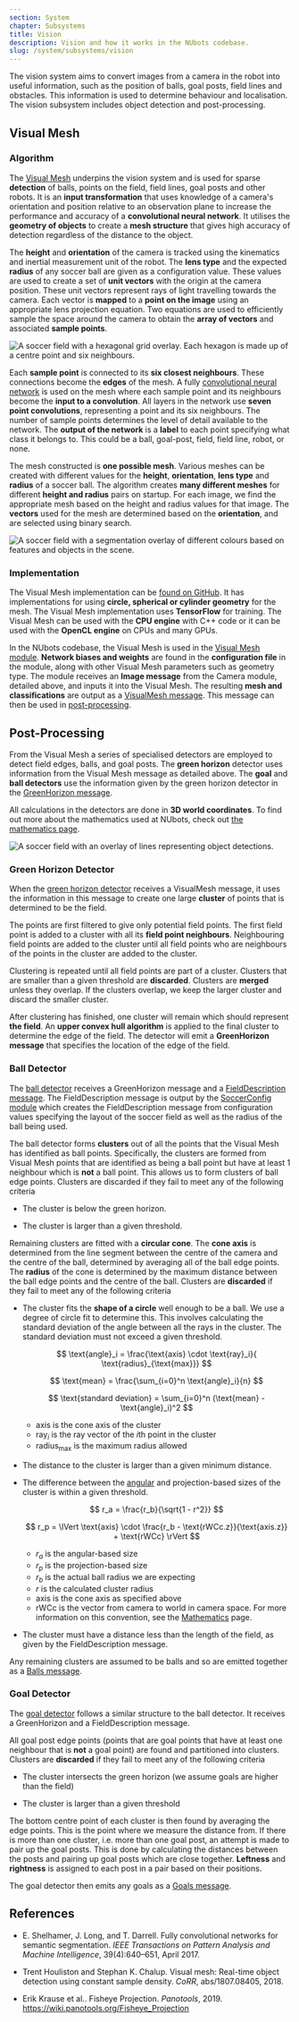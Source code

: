 ```yaml
---
section: System
chapter: Subsystems
title: Vision
description: Vision and how it works in the NUbots codebase.
slug: /system/subsystems/vision
---
```


The vision system aims to convert images from a camera in the robot into useful information, such as the position of balls, goal posts, field lines and obstacles. This information is used to determine behaviour and localisation. The vision subsystem includes object detection and post-processing.

## Visual Mesh

### Algorithm

The [Visual Mesh](https://doi.org/10.1007/978-3-030-27544-0_4) underpins the vision system and is used for sparse **detection** of balls, points on the field, field lines, goal posts and other robots. It is an **input transformation** that uses knowledge of a camera's orientation and position relative to an observation plane to increase the performance and accuracy of a **convolutional neural network**. It utilises the **geometry of objects** to create a **mesh structure** that gives high accuracy of detection regardless of the distance to the object.

The **height** and **orientation** of the camera is tracked using the kinematics and inertial measurement unit of the robot. The **lens type** and the expected **radius** of any soccer ball are given as a configuration value. These values are used to create a set of **unit vectors** with the origin at the camera position. These unit vectors represent rays of light travelling towards the camera. Each vector is **mapped** to a **point on the image** using an appropriate lens projection equation. Two equations are used to efficiently sample the space around the camera to obtain the **array of vectors** and associated **sample points**.

![A soccer field with a hexagonal grid overlay. Each hexagon is made up of a centre point and six neighbours.](./images/visual-mesh-grid.jpg 'The Visual Mesh grid')

Each **sample point** is connected to its **six closest neighbours**. These connections become the **edges** of the mesh. A fully [convolutional neural network](https://doi.org/10.1109/TPAMI.2016.2572683) is used on the mesh where each sample point and its neighbours become the **input to a convolution**. All layers in the network use **seven point convolutions**, representing a point and its six neighbours. The number of sample points determines the level of detail available to the network. The **output of the network** is a **label** to each point specifying what class it belongs to. This could be a ball, goal-post, field, field line, robot, or none.

The mesh constructed is **one possible mesh**. Various meshes can be created with different values for the **height**, **orientation**, **lens type** and **radius** of a soccer ball. The algorithm creates **many different meshes** for different **height and radius** pairs on startup. For each image, we find the appropriate mesh based on the height and radius values for that image. The **vectors** used for the mesh are determined based on the **orientation**, and are selected using binary search.

![A soccer field with a segmentation overlay of different colours based on features and objects in the scene.](./images/vision-green-horizon-balls-detections.png 'The classifications from the Visual Mesh neural network.')

### Implementation

The Visual Mesh implementation can be [found on GitHub](https://github.com/Fastcode/VisualMesh). It has implementations for using **circle, spherical or cylinder geometry** for the mesh. The Visual Mesh implementation uses **TensorFlow** for training. The Visual Mesh can be used with the **CPU engine** with C++ code or it can be used with the **OpenCL engine** on CPUs and many GPUs.

In the NUbots codebase, the Visual Mesh is used in the [Visual Mesh module](https://github.com/NUbots/NUbots/tree/main/module/vision/VisualMesh). **Network biases and weights** are found in the **configuration file** in the module, along with other Visual Mesh parameters such as geometry type. The module receives an **Image message** from the Camera module, detailed above, and inputs it into the Visual Mesh. The resulting **mesh and classifications** are output as a [VisualMesh message](https://github.com/NUbots/NUbots/blob/main/shared/message/vision/VisualMesh.proto). This message can then be used in [post-processing](#post-processing).

## Post-Processing

From the Visual Mesh a series of specialised detectors are employed to detect field edges, balls, and goal posts. The **green horizon** detector uses information from the Visual Mesh message as detailed above. The **goal** and **ball detectors** use the information given by the green horizon detector in the [GreenHorizon message](https://github.com/NUbots/NUbots/blob/main/shared/message/vision/GreenHorizon.proto).

All calculations in the detectors are done in **3D world coordinates**. To find out more about the mathematics used at NUbots, check out [the mathematics page](/system/foundations/mathematics).

![A soccer field with an overlay of lines representing object detections.](./images/vision-balls-goals.png 'The full output of the vision system showing the green horizon, ball and goal detections.')

### Green Horizon Detector

When the [green horizon detector](https://github.com/NUbots/NUbots/blob/main/module/vision/GreenHorizonDetector/) receives a VisualMesh message, it uses the information in this message to create one large **cluster** of points that is determined to be the field.

The points are first filtered to give only potential field points. The first field point is added to a cluster with all its **field point neighbours**. Neighbouring field points are added to the cluster until all field points who are neighbours of the points in the cluster are added to the cluster.

Clustering is repeated until all field points are part of a cluster. Clusters that are smaller than a given threshold are **discarded**. Clusters are **merged** unless they overlap. If the clusters overlap, we keep the larger cluster and discard the smaller cluster.

After clustering has finished, one cluster will remain which should represent **the field**. An **upper convex hull algorithm** is applied to the final cluster to determine the edge of the field. The detector will emit a **GreenHorizon message** that specifies the location of the edge of the field.

### Ball Detector

The [ball detector](https://github.com/NUbots/NUbots/blob/main/module/vision/BallDetector/) receives a GreenHorizon message and a [FieldDescription message](https://github.com/NUbots/NUbots/blob/main/shared/message/support/FieldDescription.proto). The FieldDescription message is output by the [SoccerConfig module](https://github.com/NUbots/NUbots/tree/main/module/support/configuration/SoccerConfig) which creates the FieldDescription message from configuration values specifying the layout of the soccer field as well as the radius of the ball being used.

The ball detector forms **clusters** out of all the points that the Visual Mesh has identified as ball points. Specifically, the clusters are formed from Visual Mesh points that are identified as being a ball point but have at least $1$ neighbour which is **not** a ball point. This allows us to form clusters of ball edge points. Clusters are discarded if they fail to meet any of the following criteria

- The cluster is below the green horizon.

- The cluster is larger than a given threshold.

Remaining clusters are fitted with a **circular cone**. The **cone axis** is determined from the line segment between the centre of the camera and the centre of the ball, determined by averaging all of the ball edge points. The **radius** of the cone is determined by the maximum distance between the ball edge points and the centre of the ball. Clusters are **discarded** if they fail to meet any of the following criteria

- The cluster fits the **shape of a circle** well enough to be a ball. We use a degree of circle fit to determine this. This involves calculating the standard deviation of the angle between all the rays in the cluster. The standard deviation must not exceed a given threshold.

  $$
  \text{angle}_i = \frac{\text{axis} \cdot \text{ray}_i}{ \text{radius}_{\text{max}}}
  $$

  $$
  \text{mean} = \frac{\sum_{i=0}^n \text{angle}_i}{n}
  $$

  $$
  \text{standard deviation} = \sum_{i=0}^n (\text{mean} - \text{angle}_i)^2
  $$

  - $\text{axis}$ is the cone axis of the cluster
  - $\text{ray}_i$ is the ray vector of the $i$th point in the cluster
  - $\text{radius}_{\text{max}}$ is the maximum radius allowed

- The distance to the cluster is larger than a given minimum distance.

- The difference between the [angular](https://en.wikipedia.org/wiki/Angular_diameter) and projection-based sizes of the cluster is within a given threshold.

  $$
  r_a = \frac{r_b}{\sqrt{1 - r^2}}
  $$

  $$
  r_p = \lVert \text{axis} \cdot \frac{r_b - \text{rWCc.z}}{\text{axis.z}} + \text{rWCc} \rVert
  $$

  - $r_a$ is the angular-based size
  - $r_p$ is the projection-based size
  - $r_b$ is the actual ball radius we are expecting
  - $r$ is the calculated cluster radius
  - axis is the cone axis as specified above
  - rWCc is the vector from camera to world in camera space. For more information on this convention, see the [Mathematics](/system/foundations/mathematics#homogeneous-transformations) page.

- The cluster must have a distance less than the length of the field, as given by the FieldDescription message.

Any remaining clusters are assumed to be balls and so are emitted together as a [Balls message](https://github.com/NUbots/NUbots/blob/main/shared/message/vision/Ball.proto).

### Goal Detector

The [goal detector](https://github.com/NUbots/NUbots/blob/main/module/vision/GoalDetector/src/GoalDetector.cpp) follows a similar structure to the ball detector. It receives a GreenHorizon and a FieldDescription message.

All goal post edge points (points that are goal points that have at least one neighbour that is **not** a goal point) are found and partitioned into clusters. Clusters are **discarded** if they fail to meet any of the following criteria

- The cluster intersects the green horizon (we assume goals are higher than the field)

- The cluster is larger than a given threshold

The bottom centre point of each cluster is then found by averaging the edge points. This is the point where we measure the distance from. If there is more than one cluster, i.e. more than one goal post, an attempt is made to pair up the goal posts. This is done by calculating the distances between the posts and pairing up goal posts which are close together. **Leftness** and **rightness** is assigned to each post in a pair based on their positions.

The goal detector then emits any goals as a [Goals message](https://github.com/NUbots/NUbots/blob/main/shared/message/vision/Goal.proto).

## References

- E. Shelhamer, J. Long, and T. Darrell. Fully convolutional networks for semantic segmentation. _IEEE Transactions on Pattern Analysis and Machine Intelligence_, 39(4):640–651, April 2017.

- Trent Houliston and Stephan K. Chalup. Visual mesh: Real-time object detection using constant sample density. _CoRR_, abs/1807.08405, 2018.

- Erik Krause et al.. Fisheye Projection. _Panotools_, 2019. https://wiki.panotools.org/Fisheye_Projection

